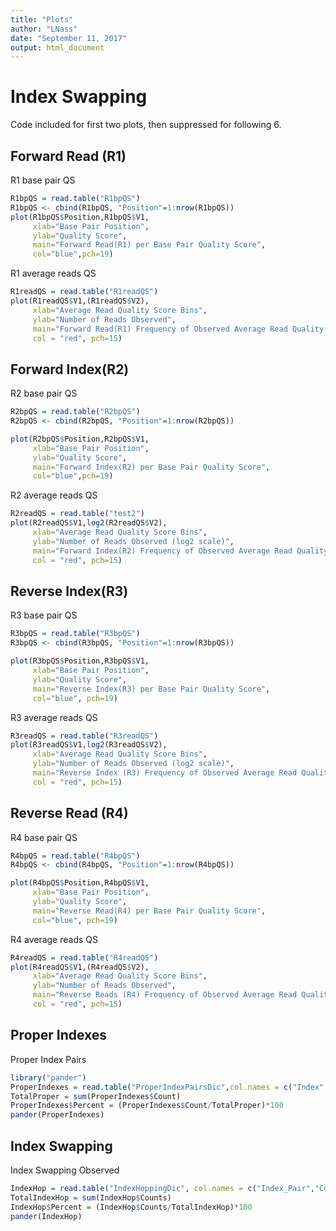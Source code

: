 ---
title: "Plots"
author: "LNass"
date: "September 11, 2017"
output: html_document
---

Index Swapping
========================================

Code included for first two plots, then suppressed for following 6.

Forward Read (R1)
---------------------------------------

R1 base pair QS

```{r read in R1 bpQS}
R1bpQS = read.table("R1bpQS")
R1bpQS <- cbind(R1bpQS, "Position"=1:nrow(R1bpQS))
plot(R1bpQS$Position,R1bpQS$V1,
     xlab="Base Pair Position",
     ylab="Quality Score",
     main="Forward Read(R1) per Base Pair Quality Score",
     col="blue",pch=19)
```

R1 average reads QS

```{r R1ReadQS}
R1readQS = read.table("R1readQS")
plot(R1readQS$V1,(R1readQS$V2),
     xlab="Average Read Quality Score Bins",
     ylab="Number of Reads Observed",
     main="Forward Read(R1) Frequency of Observed Average Read Quality Score",
     col = "red", pch=15)
```

Forward Index(R2)
-------------------------------------

R2 base pair QS

```{r echo=FALSE}
R2bpQS = read.table("R2bpQS")
R2bpQS <- cbind(R2bpQS, "Position"=1:nrow(R2bpQS))

plot(R2bpQS$Position,R2bpQS$V1,
     xlab="Base Pair Position",
     ylab="Quality Score",
     main="Forward Index(R2) per Base Pair Quality Score",
     col="blue",pch=19)

```

R2 average reads QS

```{r echo=FALSE}
R2readQS = read.table("test2")
plot(R2readQS$V1,log2(R2readQS$V2),
     xlab="Average Read Quality Score Bins",
     ylab="Number of Reads Observed (log2 scale)",
     main="Forward Index(R2) Frequency of Observed Average Read Quality Score",
     col = "red", pch=15)
```

Reverse Index(R3)
--------------------------------

R3 base pair QS

```{r echo=FALSE}
R3bpQS = read.table("R3bpQS")
R3bpQS <- cbind(R3bpQS, "Position"=1:nrow(R3bpQS))

plot(R3bpQS$Position,R3bpQS$V1,
     xlab="Base Pair Position",
     ylab="Quality Score",
     main="Reverse Index(R3) per Base Pair Quality Score",
     col="blue", pch=19)
```

R3 average reads QS

```{r echo=FALSE}
R3readQS = read.table("R3readQS")
plot(R3readQS$V1,log2(R3readQS$V2),
     xlab="Average Read Quality Score Bins",
     ylab="Number of Reads Observed (log2 scale)",
     main="Reverse Index (R3) Frequency of Observed Average Read Quality Score",
     col = "red", pch=15)
```

Reverse Read (R4)
--------------------------

R4 base pair QS

```{r echo=FALSE}
R4bpQS = read.table("R4bpQS")
R4bpQS <- cbind(R4bpQS, "Position"=1:nrow(R4bpQS))

plot(R4bpQS$Position,R4bpQS$V1,
     xlab="Base Pair Position",
     ylab="Quality Score",
     main="Reverse Read(R4) per Base Pair Quality Score",
     col="blue", pch=19)
```

R4 average reads QS

```{r echo=FALSE}
R4readQS = read.table("R4readQS")
plot(R4readQS$V1,(R4readQS$V2),
     xlab="Average Read Quality Score Bins",
     ylab="Number of Reads Observed",
     main="Reverse Reads (R4) Frequency of Observed Average Read Quality Score",
     col = "red", pch=15)
```


Proper Indexes
-------------------------------------------

Proper Index Pairs
```{r Proper Indexes}
library("pander")
ProperIndexes = read.table("ProperIndexPairsDic",col.names = c("Index","Count"))
TotalProper = sum(ProperIndexes$Count)
ProperIndexes$Percent = (ProperIndexes$Count/TotalProper)*100
pander(ProperIndexes)
```

Index Swapping
-------------------------------------------

Index Swapping Observed
```{r IndexHopping}
IndexHop = read.table("IndexHoppingDic", col.names = c("Index_Pair","Counts"))
TotalIndexHop = sum(IndexHop$Counts)
IndexHop$Percent = (IndexHop$Counts/TotalIndexHop)*100
pander(IndexHop)
```